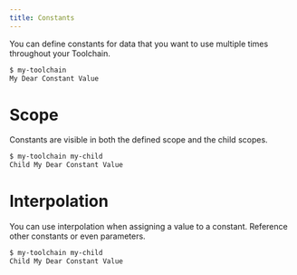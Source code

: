 ```yaml
---
title: Constants
---
```



You can define constants for data that you want to use multiple times throughout your Toolchain.

<Constants/>

```sh title="Console"
$ my-toolchain
My Dear Constant Value
```

# Scope

Constants are visible in both the defined scope and the child scopes.

<Scope/>

```sh title="Console"
$ my-toolchain my-child
Child My Dear Constant Value
```

# Interpolation

You can use interpolation when assigning a value to a constant. Reference other
constants or even parameters.

<Interpolation/>

```sh title="Console"
$ my-toolchain my-child
Child My Dear Constant Value
```